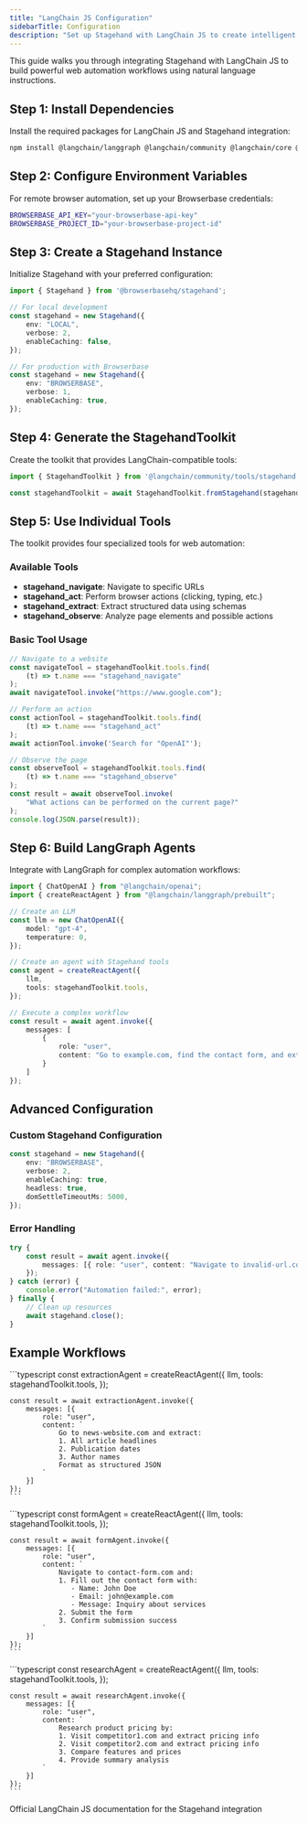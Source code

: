 ```yaml
---
title: "LangChain JS Configuration"
sidebarTitle: Configuration
description: "Set up Stagehand with LangChain JS to create intelligent web automation agents"
---
```


This guide walks you through integrating Stagehand with LangChain JS to build powerful web automation workflows using natural language instructions.

## Step 1: Install Dependencies

Install the required packages for LangChain JS and Stagehand integration:

```bash
npm install @langchain/langgraph @langchain/community @langchain/core @browserbasehq/stagehand
```

## Step 2: Configure Environment Variables

For remote browser automation, set up your Browserbase credentials:

```bash
BROWSERBASE_API_KEY="your-browserbase-api-key"
BROWSERBASE_PROJECT_ID="your-browserbase-project-id"
```

## Step 3: Create a Stagehand Instance

Initialize Stagehand with your preferred configuration:

```typescript
import { Stagehand } from '@browserbasehq/stagehand';

// For local development
const stagehand = new Stagehand({
    env: "LOCAL",
    verbose: 2,
    enableCaching: false,
});

// For production with Browserbase
const stagehand = new Stagehand({
    env: "BROWSERBASE",
    verbose: 1,
    enableCaching: true,
});
```

## Step 4: Generate the StagehandToolkit

Create the toolkit that provides LangChain-compatible tools:

```typescript
import { StagehandToolkit } from '@langchain/community/tools/stagehand';

const stagehandToolkit = await StagehandToolkit.fromStagehand(stagehand);
```

## Step 5: Use Individual Tools

The toolkit provides four specialized tools for web automation:

### Available Tools

- **stagehand_navigate**: Navigate to specific URLs
- **stagehand_act**: Perform browser actions (clicking, typing, etc.)
- **stagehand_extract**: Extract structured data using schemas  
- **stagehand_observe**: Analyze page elements and possible actions

### Basic Tool Usage

```typescript
// Navigate to a website
const navigateTool = stagehandToolkit.tools.find(
    (t) => t.name === "stagehand_navigate"
);
await navigateTool.invoke("https://www.google.com");

// Perform an action
const actionTool = stagehandToolkit.tools.find(
    (t) => t.name === "stagehand_act"
);
await actionTool.invoke('Search for "OpenAI"');

// Observe the page
const observeTool = stagehandToolkit.tools.find(
    (t) => t.name === "stagehand_observe"
);
const result = await observeTool.invoke(
    "What actions can be performed on the current page?"
);
console.log(JSON.parse(result));
```

## Step 6: Build LangGraph Agents

Integrate with LangGraph for complex automation workflows:

```typescript
import { ChatOpenAI } from "@langchain/openai";
import { createReactAgent } from "@langchain/langgraph/prebuilt";

// Create an LLM
const llm = new ChatOpenAI({
    model: "gpt-4",
    temperature: 0,
});

// Create an agent with Stagehand tools
const agent = createReactAgent({
    llm,
    tools: stagehandToolkit.tools,
});

// Execute a complex workflow
const result = await agent.invoke({
    messages: [
        {
            role: "user", 
            content: "Go to example.com, find the contact form, and extract all the form fields"
        }
    ]
});
```

## Advanced Configuration

### Custom Stagehand Configuration

```typescript
const stagehand = new Stagehand({
    env: "BROWSERBASE",
    verbose: 2,
    enableCaching: true,
    headless: true,
    domSettleTimeoutMs: 5000,
});
```

### Error Handling

```typescript
try {
    const result = await agent.invoke({
        messages: [{ role: "user", content: "Navigate to invalid-url.com" }]
    });
} catch (error) {
    console.error("Automation failed:", error);
} finally {
    // Clean up resources
    await stagehand.close();
}
```

## Example Workflows

<Tabs>
  <Tab title="Data Extraction" value="data-extraction" label="TypeScript">
    ```typescript
    const extractionAgent = createReactAgent({
        llm,
        tools: stagehandToolkit.tools,
    });

    const result = await extractionAgent.invoke({
        messages: [{
            role: "user",
            content: `
                Go to news-website.com and extract:
                1. All article headlines
                2. Publication dates  
                3. Author names
                Format as structured JSON
            `
        }]
    });
    ```
  </Tab>
  <Tab title="Form Automation" value="form-automation" label="TypeScript">
    ```typescript
    const formAgent = createReactAgent({
        llm,
        tools: stagehandToolkit.tools,
    });

    const result = await formAgent.invoke({
        messages: [{
            role: "user", 
            content: `
                Navigate to contact-form.com and:
                1. Fill out the contact form with:
                   - Name: John Doe
                   - Email: john@example.com
                   - Message: Inquiry about services
                2. Submit the form
                3. Confirm submission success
            `
        }]
    });
    ```
  </Tab>
  <Tab title="Multi-site Research" value="multi-site-research" label="TypeScript">
    ```typescript
    const researchAgent = createReactAgent({
        llm,
        tools: stagehandToolkit.tools,
    });

    const result = await researchAgent.invoke({
        messages: [{
            role: "user",
            content: `
                Research product pricing by:
                1. Visit competitor1.com and extract pricing info
                2. Visit competitor2.com and extract pricing info  
                3. Compare features and prices
                4. Provide summary analysis
            `
        }]
    });
    ```
  </Tab>
</Tabs>

<CardGroup cols={1}>
  <Card title="LangChain JS Documentation" icon="book" href="https://js.langchain.com/docs/integrations/tools/stagehand/">
    Official LangChain JS documentation for the Stagehand integration
  </Card>
</CardGroup>
